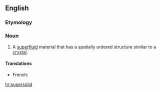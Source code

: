 ==English==
{{wikipedia}}

===Etymology===
{{prefix|super|solid}}

===Noun===
{{en-noun}}

# {{context|physics}} A [[superfluid]] material that has a spatially ordered structure similar to a [[crystal]].

====Translations====
{{trans-top|superfluid material}}
* French: {{t+|fr|supersolide|m}}
{{trans-mid}}
{{trans-bottom}}

[[hr:supersolid]]